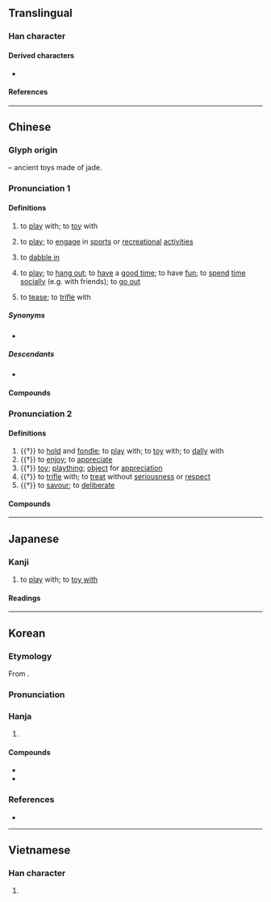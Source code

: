 {{character info}}
==Translingual==
{{stroke order|strokes=8}}

===Han character===
{{Han char|rn=96|rad=玉|as=04|sn=8|four=11111|canj=MGMMU|ids=⿰⺩元}}

====Derived characters====
* {{l|mul|[[𠶃]], [[𬕎]]}}

====References====
{{Han ref|kx=0728.150|dkj=20872|dj=1140.140|hdz=21103.040|uh=73A9}}

----

==Chinese==
{{zh-forms|alt=貦-archaic,*翫-archaic,反-Cantonese:faan2,𠆩-Cantonese:faan2}}

===Glyph origin===
{{Han etym}}
{{Han compound|玉|元|c1=s|c2=p|ls=psc|t1=jade}} – ancient toys made of jade.

===Pronunciation 1===
{{zh-pron
|m=wán,er=y
|c=waan4-2,waan4,faan2
|c_note=waan4-2 - common; waan4 - rare; faan2 - variant, perhaps dialectal influence
|g=uan4
|h=pfs=ngòan
|h_note=ngòan - literary (“to play”)
|j=van1
|md=nguàng
|md_note=nguàng - literary (“to play”) (colloquial equivalent is {{zh-l|*客佻}})
|mn=oán/ml:goân/tw:goán
|mn_note=oán - vernacular (俗); goân/goán - literary
|mn-t=nguêng2/nguang2
|mn-t_note=nguêng2 - Chaozhou; nguang2 - Shantou
|w=3hhoe
|x=uan2
|ma=y
|cat=v
}}

====Definitions====
{{zh-hanzi}}

# to [[play]] with; to [[toy]] with
#: {{zh-x|玩 積木|to '''play''' with building blocks}}
# to [[play]]; to [[engage]] in [[sports]] or [[recreational]] [[activities]]
#: {{zh-x|玩 遊戲|to '''play''' games|C}}
#: {{zh-x|玩 音樂|to '''play''' music; to '''perform''' music|C}}
#: {{zh-x|大家 都 已經 玩 到 唔 玩|everyone's already played it so much that they don't even want to anymore|C}}
# to [[dabble in]]
#: {{zh-x|玩 音響|to be an audiophile|C}}
# to [[play]]; to [[hang out]]; to [[have]] a [[good time]]; to have [[fun]]; to [[spend]] [[time]] [[socially]] (e.g. with friends); to [[go out]]
#: {{zh-x|同 朋友 玩|to '''spend time''' with friends|C}}
#: {{zh-x|去 北京 玩|to travel to Beijing (for a visit)|C}}
# to [[tease]]; to [[trifle]] with
#: {{zh-x|佢 玩 緊 你 咋 嘛，唔好 理 佢 啦。|He's just '''teas'''ing you; ignore him.|C}}

=====Synonyms=====
* {{s|to play}}
{{zh-dial|玩}}
{{zh-syn-saurus|玩耍}}

=====Descendants=====
* {{desc|wuh|wan}}

====Compounds====
{{zh-der|fold=1|玩嘢|玩殘|玩死|玩完|玩謝|不是玩的|不是玩兒的|好玩|玩藝|玩意|愛玩|撫玩|擁兵玩寇|混吃混玩|玩不得的|玩不轉|玩伴|玩兒命|玩兒完|玩命|玩家|玩帥|玩弄|玩得轉|玩把戲|玩火|玩票|玩笑|玩笑旦|玩耍|玩花招|玩花頭|玩陰的|白玩|童玩|說著玩|貪玩|鬧著玩}}

===Pronunciation 2===
{{zh-pron
|m=玩
|c=wun6
|h=pfs=ngóan
|h_note=ngóan - literary (“to tease; toy”)
|md=nguâng
|md_note=nguâng - literary (“to tease; to enjoy; toy”)
|mn=goán
|mn-t=nguêng2/nguang2
|mn-t_note=nguêng2 - Chaozhou; nguang2 - Shantou
|w=3hhoe
|ma=y
|mc=y
|oc=y
|cat=v,n
}}

====Definitions====
{{zh-hanzi}}

# {{†}} to [[hold]] and [[fondle]]; to [[play]] with; to [[toy]] with; to [[dally]] with
# {{†}} to [[enjoy]]; to [[appreciate]]
# {{†}} [[toy]]; [[plaything]]; [[object]] for [[appreciation]]
# {{†}} to [[trifle]] with; to [[treat]] without [[seriousness]] or [[respect]]
# {{†}} to [[savour]]; to [[deliberate]]

====Compounds====
{{zh-der|fold=1|玩具|古玩|好玩:hàowán, hàowàn|寶玩|怠玩|把玩|披玩|探異玩奇|日久玩生|清玩|熟讀玩味|狎玩|玩世|遊玩|玩人喪德|玩其磧礫，不窺玉淵|玩味|玩好|玩弄|玩忽|玩愒|玩日愒歲|玩歲愒日|玩法|玩物|玩習|玩賞|珍玩|細玩|耽玩|褻玩|賞玩|雅玩|遊山玩水|電玩|玩偶|玩樂}}

{{zh-cat|Beginning}}

----

==Japanese==

===Kanji===
{{ja-kanji|grade=c|rs=玉04}}

# to [[play]] with; to [[toy with]]

====Readings====
{{ja-readings
|goon=がん<ぐわん
|kanon=がん<ぐわん
|kun=もてあそ-ぶ
}}

----

==Korean==

===Etymology===
From {{der|ko|ltc|-}} {{ltc-l|玩}}.

{{collapse|
* {{hanja-dongguk|ᅌᅪᆫ〮|ngwán}}
* {{hanja-sinjeung|완|wan}}
|Historical readings
|bg=#FFFFFF}}

===Pronunciation===
{{ko-hanja-pron|완|l=y}}

===Hanja===
{{ko-hanja-search}}
{{ko-hanja|즐기다|즐길|완}}

# {{hanja form of|완|[[play]]}}

====Compounds====
{{der-top|Compounds}}
* {{ko-l|완구|[[toy]]|玩具}}
* {{ko-l|애완동물|[[pet]]|愛玩動物}}
{{der-bottom}}

===References===
* {{R:hanjadoc|7290}}

----

==Vietnamese==

===Han character===
{{vi-readings|reading=ngoạn|rs=玉04}}

# {{rfdef|vi|sort=玉04}}